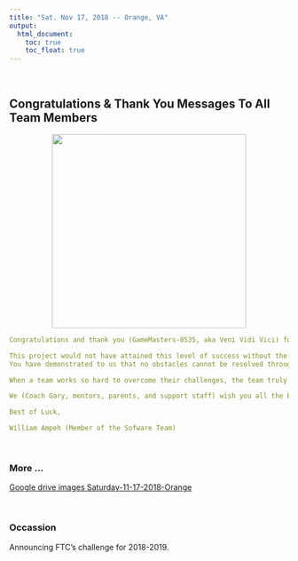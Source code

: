 ```yaml
---
title: "Sat. Nov 17, 2018 -- Orange, VA"
output:
  html_document:
    toc: true
    toc_float: true
---
```


<br>

## Congratulations & Thank You Messages To All Team Members

<center><img src="images/Saturday-11-17-2018-Orange_VA/Capture.PNG" width="350px"></center>  

```yaml
Congratulations and thank you (GameMasters-8535, aka Veni Vidi Vici) for your hard work, dedication, and success in today’s event at Orange County, VA. As you observed, there is nothing like a “pro” when it comes to commitment and team effort. You have proved to us (your mentors, parents, Coach Gary, and all the supporting staff) to us that hard work and coordination can accomplish anything. We are indeed very proud to be part of the GameMasters-8535 team and have no doubt that our team has elevated itself to another level of success in spite of the challenges that came our way. Congratulations!!!

This project would not have attained this level of success without the great talents, cooperation and gameplay from superb team members like you. Thank you all for your unparallel contributions to this great team!!!
You have demonstrated to us that no obstacles cannot be resolved through the collective effort of a well-combined team. Keep up this positive team collaboration spirit! 

When a team works so hard to overcome their challenges, the team truly deserves a day off, so thanks to Coach Gary for giving everyone a day off to rest, think through our methods, strategies, and design rationales, to help us come up with superb enhancement strategies. 

We (Coach Gary, mentors, parents, and support staff) wish you all the best of luck in your future project assignments. 

Best of Luck,

William Ampeh (Member of the Sofware Team)

```
<br> 

### More ...

[Google drive images Saturday-11-17-2018-Orange](https://drive.google.com/drive/folders/1TgYwivyGl_R45P0yLfDSHxES6m2wuw5W?usp=sharing)

<br>

### Occassion
Announcing FTC's challenge for 2018-2019. 
